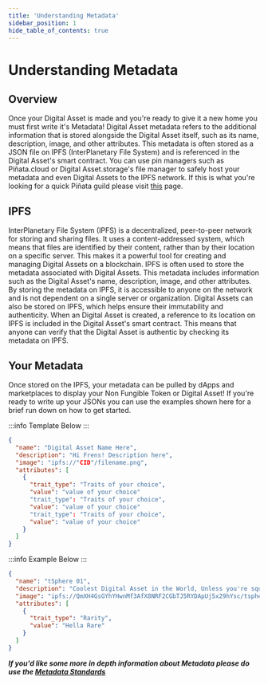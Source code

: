 ---
title: 'Understanding Metadata'
sidebar_position: 1
hide_table_of_contents: true
---

# Understanding Metadata

## Overview

Once your Digital Asset is made and you're ready to give it a new home you must first write it's Metadata! 
Digital Asset metadata refers to the additional information that is stored alongside the Digital Asset itself, such as its name, description, image, and other attributes. This metadata is often stored as a JSON file on IPFS (InterPlanetary File System) and is referenced in the Digital Asset's smart contract.
You can use pin managers such as Piñata.cloud or Digital Asset.storage's file manager to safely host your metadata and even Digital Assets to the IPFS network. 
If this is what you're looking for a quick Piñata guild please visit [this](/digital-assets/metadata/pinata-cloud) page.

## IPFS

InterPlanetary File System (IPFS) is a decentralized, peer-to-peer network for storing and sharing files. It uses a content-addressed system, which means that files are identified by their content, rather than by their location on a specific server. This makes it a powerful tool for creating and managing Digital Assets on a blockchain.
IPFS is often used to store the metadata associated with Digital Assets. This metadata includes information such as the Digital Asset's name, description, image, and other attributes. By storing the metadata on IPFS, it is accessible to anyone on the network and is not dependent on a single server or organization.
Digital Assets can also be stored on IPFS, which helps ensure their immutability and authenticity. When an Digital Asset is created, a reference to its location on IPFS is included in the Digital Asset's smart contract. This means that anyone can verify that the Digital Asset is authentic by checking its metadata on IPFS.

## Your Metadata

Once stored on the IPFS, your metadata can be pulled by dApps and marketplaces to display your Non Fungible Token or Digital Asset!
If you're ready to write up your JSONs you can use the examples shown here for a brief run down on how to get started.

:::info
Template Below
:::

```JSON
{
  "name": "Digital Asset Name Here",
  "description": "Hi Frens! Description here",
  "image": "ipfs://"CID"/filename.png",
  "attributes": [
    {
      "trait_type": "Traits of your choice",
      "value": "value of your choice"
      "trait_type": "Traits of your choice",
      "value": "value of your choice"
      "trait_type": "Traits of your choice",
      "value": "value of your choice"
    }
  ]
}
```

:::info
Example Below
:::

```JSON
{
  "name": "tSphere 01",
  "description": "Coolest Digital Asset in the World, Unless you're square.",
  "image": "ipfs://QmXH4GsGYhYHwnMf3AfX8NRF2CGbTJ5RYDApUj5x29hYsc/tsphere1.png",
  "attributes": [
    {
      "trait_type": "Rarity",
      "value": "Hella Rare"
    }
  ]
}
```

___If you'd like some more in depth information about Metadata please do use the [Metadata Standards](https://docs.opensea.io/docs/metadata-standards)___
